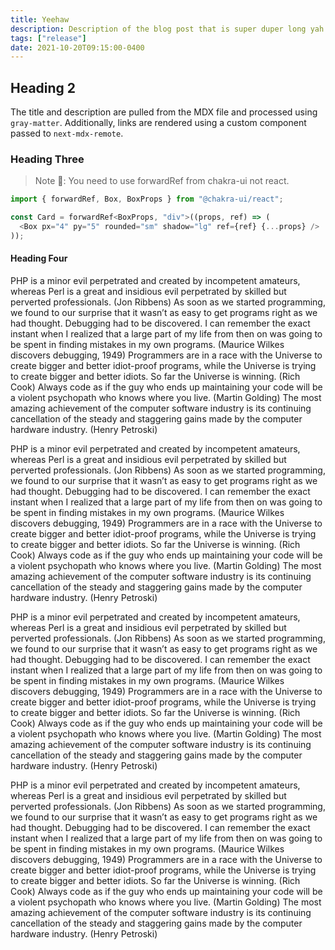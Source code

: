 ```yaml
---
title: Yeehaw
description: Description of the blog post that is super duper long yah it is cool lorem ipsum dolor eget etat yah it is cool lorem ipsum dolor eget etat yah it is cool lorem ipsum dolor eget etat
tags: ["release"]
date: 2021-10-20T09:15:00-0400
---
```


## Heading 2

The title and description are pulled from the MDX file and processed using `gray-matter`. Additionally, links are rendered using a custom component passed to `next-mdx-remote`.

### Heading Three

> Note 🚨: You need to use forwardRef from chakra-ui not react.

```js
import { forwardRef, Box, BoxProps } from "@chakra-ui/react";

const Card = forwardRef<BoxProps, "div">((props, ref) => (
  <Box px="4" py="5" rounded="sm" shadow="lg" ref={ref} {...props} />
));
```

#### Heading Four

PHP is a minor evil perpetrated and created by incompetent amateurs, whereas Perl is a great and insidious evil perpetrated by skilled but perverted professionals. (Jon Ribbens) As soon as we started programming, we found to our surprise that it wasn’t as easy to get programs right as we had thought. Debugging had to be discovered. I can remember the exact instant when I realized that a large part of my life from then on was going to be spent in finding mistakes in my own programs. (Maurice Wilkes discovers debugging, 1949) Programmers are in a race with the Universe to create bigger and better idiot-proof programs, while the Universe is trying to create bigger and better idiots. So far the Universe is winning. (Rich Cook) Always code as if the guy who ends up maintaining your code will be a violent psychopath who knows where you live. (Martin Golding) The most amazing achievement of the computer software industry is its continuing cancellation of the steady and staggering gains made by the computer hardware industry. (Henry Petroski)

PHP is a minor evil perpetrated and created by incompetent amateurs, whereas Perl is a great and insidious evil perpetrated by skilled but perverted professionals. (Jon Ribbens) As soon as we started programming, we found to our surprise that it wasn’t as easy to get programs right as we had thought. Debugging had to be discovered. I can remember the exact instant when I realized that a large part of my life from then on was going to be spent in finding mistakes in my own programs. (Maurice Wilkes discovers debugging, 1949) Programmers are in a race with the Universe to create bigger and better idiot-proof programs, while the Universe is trying to create bigger and better idiots. So far the Universe is winning. (Rich Cook) Always code as if the guy who ends up maintaining your code will be a violent psychopath who knows where you live. (Martin Golding) The most amazing achievement of the computer software industry is its continuing cancellation of the steady and staggering gains made by the computer hardware industry. (Henry Petroski)

PHP is a minor evil perpetrated and created by incompetent amateurs, whereas Perl is a great and insidious evil perpetrated by skilled but perverted professionals. (Jon Ribbens) As soon as we started programming, we found to our surprise that it wasn’t as easy to get programs right as we had thought. Debugging had to be discovered. I can remember the exact instant when I realized that a large part of my life from then on was going to be spent in finding mistakes in my own programs. (Maurice Wilkes discovers debugging, 1949) Programmers are in a race with the Universe to create bigger and better idiot-proof programs, while the Universe is trying to create bigger and better idiots. So far the Universe is winning. (Rich Cook) Always code as if the guy who ends up maintaining your code will be a violent psychopath who knows where you live. (Martin Golding) The most amazing achievement of the computer software industry is its continuing cancellation of the steady and staggering gains made by the computer hardware industry. (Henry Petroski)

PHP is a minor evil perpetrated and created by incompetent amateurs, whereas Perl is a great and insidious evil perpetrated by skilled but perverted professionals. (Jon Ribbens) As soon as we started programming, we found to our surprise that it wasn’t as easy to get programs right as we had thought. Debugging had to be discovered. I can remember the exact instant when I realized that a large part of my life from then on was going to be spent in finding mistakes in my own programs. (Maurice Wilkes discovers debugging, 1949) Programmers are in a race with the Universe to create bigger and better idiot-proof programs, while the Universe is trying to create bigger and better idiots. So far the Universe is winning. (Rich Cook) Always code as if the guy who ends up maintaining your code will be a violent psychopath who knows where you live. (Martin Golding) The most amazing achievement of the computer software industry is its continuing cancellation of the steady and staggering gains made by the computer hardware industry. (Henry Petroski)

